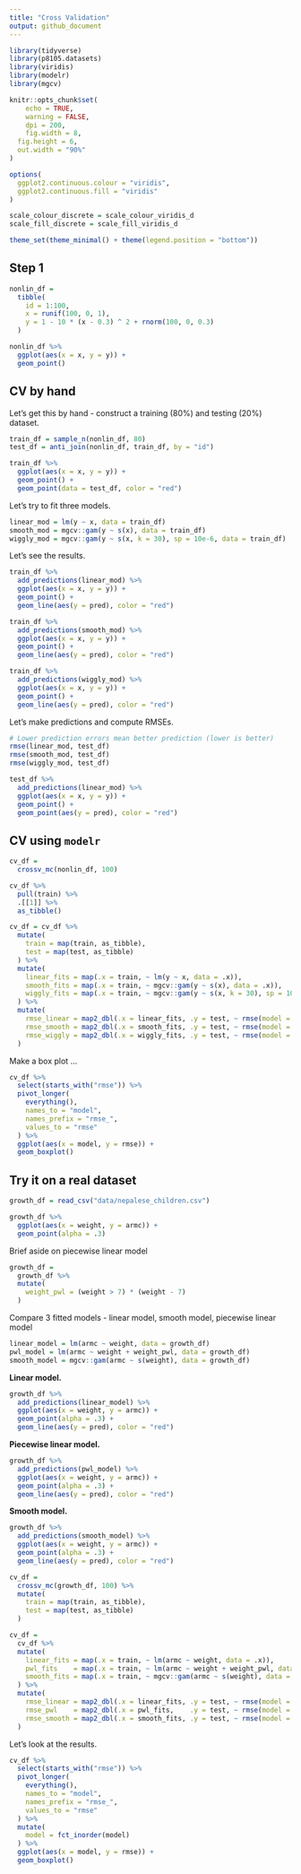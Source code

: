 ```yaml
---
title: "Cross Validation"
output: github_document
---
```


```r
library(tidyverse)
library(p8105.datasets)
library(viridis)
library(modelr)
library(mgcv)

knitr::opts_chunk$set(
	echo = TRUE,
	warning = FALSE,
	dpi = 200,
	fig.width = 8, 
  fig.height = 6,
  out.width = "90%"
)

options(
  ggplot2.continuous.colour = "viridis",
  ggplot2.continuous.fill = "viridis"
)

scale_colour_discrete = scale_colour_viridis_d
scale_fill_discrete = scale_fill_viridis_d

theme_set(theme_minimal() + theme(legend.position = "bottom"))
```


## Step 1

```r
nonlin_df = 
  tibble(
    id = 1:100,
    x = runif(100, 0, 1),
    y = 1 - 10 * (x - 0.3) ^ 2 + rnorm(100, 0, 0.3)
  )

nonlin_df %>% 
  ggplot(aes(x = x, y = y)) + 
  geom_point()
```


## CV by hand

Let's get this by hand - construct a training (80%) and testing (20%) dataset.

```r
train_df = sample_n(nonlin_df, 80)
test_df = anti_join(nonlin_df, train_df, by = "id")

train_df %>% 
  ggplot(aes(x = x, y = y)) + 
  geom_point() + 
  geom_point(data = test_df, color = "red")
```


Let's try to fit three models.

```r
linear_mod = lm(y ~ x, data = train_df)
smooth_mod = mgcv::gam(y ~ s(x), data = train_df)
wiggly_mod = mgcv::gam(y ~ s(x, k = 30), sp = 10e-6, data = train_df)
```


Let's see the results.

```r
train_df %>%
  add_predictions(linear_mod) %>% 
  ggplot(aes(x = x, y = y)) +
  geom_point() +
  geom_line(aes(y = pred), color = "red")

train_df %>%
  add_predictions(smooth_mod) %>% 
  ggplot(aes(x = x, y = y)) +
  geom_point() +
  geom_line(aes(y = pred), color = "red")

train_df %>%
  add_predictions(wiggly_mod) %>% 
  ggplot(aes(x = x, y = y)) +
  geom_point() +
  geom_line(aes(y = pred), color = "red")
```


Let's make predictions and compute RMSEs.

```r
# Lower prediction errors mean better prediction (lower is better)
rmse(linear_mod, test_df)
rmse(smooth_mod, test_df)
rmse(wiggly_mod, test_df)

test_df %>% 
  add_predictions(linear_mod) %>% 
  ggplot(aes(x = x, y = y)) +
  geom_point() +
  geom_point(aes(y = pred), color = "red")
```


## CV using `modelr`

```r
cv_df = 
  crossv_mc(nonlin_df, 100) 

cv_df %>% 
  pull(train) %>% 
  .[[1]] %>% 
  as_tibble()

cv_df = cv_df %>% 
  mutate(
    train = map(train, as_tibble),
    test = map(test, as_tibble)
  ) %>% 
  mutate(
    linear_fits = map(.x = train, ~ lm(y ~ x, data = .x)),
    smooth_fits = map(.x = train, ~ mgcv::gam(y ~ s(x), data = .x)),
    wiggly_fits = map(.x = train, ~ mgcv::gam(y ~ s(x, k = 30), sp = 10e-6, data = .x))
  ) %>% 
  mutate(
    rmse_linear = map2_dbl(.x = linear_fits, .y = test, ~ rmse(model = .x, data = .y)),
    rmse_smooth = map2_dbl(.x = smooth_fits, .y = test, ~ rmse(model = .x, data = .y)),
    rmse_wiggly = map2_dbl(.x = wiggly_fits, .y = test, ~ rmse(model = .x, data = .y))
  )

```

Make a box plot ...

```r
cv_df %>% 
  select(starts_with("rmse")) %>% 
  pivot_longer(
    everything(),
    names_to = "model",
    names_prefix = "rmse_",
    values_to = "rmse"
  ) %>% 
  ggplot(aes(x = model, y = rmse)) +
  geom_boxplot()
```


## Try it on a real dataset

```r
growth_df = read_csv("data/nepalese_children.csv")
```


```r
growth_df %>% 
  ggplot(aes(x = weight, y = armc)) +
  geom_point(alpha = .3)
```

Brief aside on piecewise linear model

```r
growth_df =
  growth_df %>% 
  mutate(
    weight_pwl = (weight > 7) * (weight - 7)
  )
```

Compare 3 fitted models - linear model, smooth model, piecewise linear model

```r
linear_model = lm(armc ~ weight, data = growth_df)
pwl_model = lm(armc ~ weight + weight_pwl, data = growth_df)
smooth_model = mgcv::gam(armc ~ s(weight), data = growth_df)
```

**Linear model.**

```r
growth_df %>% 
  add_predictions(linear_model) %>% 
  ggplot(aes(x = weight, y = armc)) +
  geom_point(alpha = .3) +
  geom_line(aes(y = pred), color = "red")
```

**Piecewise linear model.**

```r
growth_df %>% 
  add_predictions(pwl_model) %>% 
  ggplot(aes(x = weight, y = armc)) +
  geom_point(alpha = .3) +
  geom_line(aes(y = pred), color = "red")
```

**Smooth model.**

```r
growth_df %>% 
  add_predictions(smooth_model) %>% 
  ggplot(aes(x = weight, y = armc)) +
  geom_point(alpha = .3) +
  geom_line(aes(y = pred), color = "red")
```


```r
cv_df = 
  crossv_mc(growth_df, 100) %>% 
  mutate(
    train = map(train, as_tibble),
    test = map(test, as_tibble)
  ) 

cv_df = 
  cv_df %>% 
  mutate(
    linear_fits = map(.x = train, ~ lm(armc ~ weight, data = .x)),
    pwl_fits    = map(.x = train, ~ lm(armc ~ weight + weight_pwl, data = .x)),
    smooth_fits = map(.x = train, ~ mgcv::gam(armc ~ s(weight), data = .x))
  ) %>% 
  mutate(
    rmse_linear = map2_dbl(.x = linear_fits, .y = test, ~ rmse(model = .x, data = .y)),
    rmse_pwl    = map2_dbl(.x = pwl_fits,    .y = test, ~ rmse(model = .x, data = .y)),
    rmse_smooth = map2_dbl(.x = smooth_fits, .y = test, ~ rmse(model = .x, data = .y))
  )
```

Let's look at the results.

```r
cv_df %>% 
  select(starts_with("rmse")) %>% 
  pivot_longer(
    everything(),
    names_to = "model",
    names_prefix = "rmse_",
    values_to = "rmse"
  ) %>% 
  mutate(
    model = fct_inorder(model)
  ) %>% 
  ggplot(aes(x = model, y = rmse)) +
  geom_boxplot()
```

